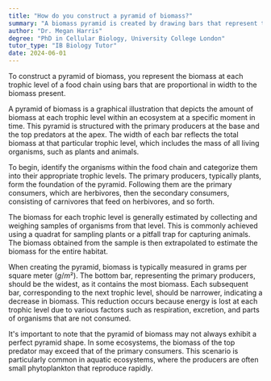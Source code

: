 ```yaml
---
title: "How do you construct a pyramid of biomass?"
summary: "A biomass pyramid is created by drawing bars that represent the biomass at each trophic level in a food chain, illustrating the distribution of biomass across different levels."
author: "Dr. Megan Harris"
degree: "PhD in Cellular Biology, University College London"
tutor_type: "IB Biology Tutor"
date: 2024-06-01
---
```


To construct a pyramid of biomass, you represent the biomass at each trophic level of a food chain using bars that are proportional in width to the biomass present.

A pyramid of biomass is a graphical illustration that depicts the amount of biomass at each trophic level within an ecosystem at a specific moment in time. This pyramid is structured with the primary producers at the base and the top predators at the apex. The width of each bar reflects the total biomass at that particular trophic level, which includes the mass of all living organisms, such as plants and animals.

To begin, identify the organisms within the food chain and categorize them into their appropriate trophic levels. The primary producers, typically plants, form the foundation of the pyramid. Following them are the primary consumers, which are herbivores, then the secondary consumers, consisting of carnivores that feed on herbivores, and so forth.

The biomass for each trophic level is generally estimated by collecting and weighing samples of organisms from that level. This is commonly achieved using a quadrat for sampling plants or a pitfall trap for capturing animals. The biomass obtained from the sample is then extrapolated to estimate the biomass for the entire habitat.

When creating the pyramid, biomass is typically measured in grams per square meter ($g/m²$). The bottom bar, representing the primary producers, should be the widest, as it contains the most biomass. Each subsequent bar, corresponding to the next trophic level, should be narrower, indicating a decrease in biomass. This reduction occurs because energy is lost at each trophic level due to various factors such as respiration, excretion, and parts of organisms that are not consumed.

It's important to note that the pyramid of biomass may not always exhibit a perfect pyramid shape. In some ecosystems, the biomass of the top predator may exceed that of the primary consumers. This scenario is particularly common in aquatic ecosystems, where the producers are often small phytoplankton that reproduce rapidly.
    